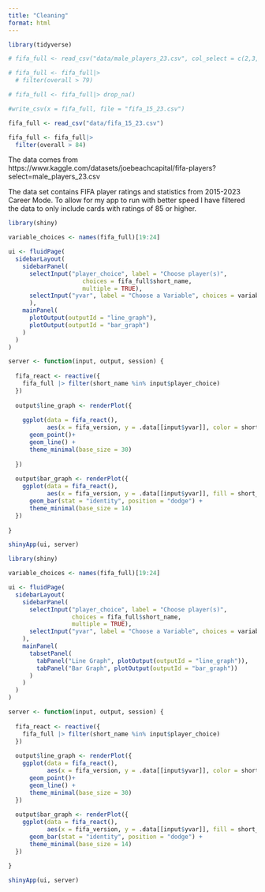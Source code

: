 ```yaml
---
title: "Cleaning"
format: html
---
```


```r
library(tidyverse)

# fifa_full <- read_csv("data/male_players_23.csv", col_select = c(2,3, 6,7, 8, 9, 10, 11, 12,13,15, 16, 18, 21, 28, 32, 33, 34, 42, 43, 44, 45, 46, 47))

# fifa_full <- fifa_full|>
  # filter(overall > 79)

# fifa_full <- fifa_full|> drop_na()

#write_csv(x = fifa_full, file = "fifa_15_23.csv")

fifa_full <- read_csv("data/fifa_15_23.csv")

fifa_full <- fifa_full|>
  filter(overall > 84)
```

The data comes from https://www.kaggle.com/datasets/joebeachcapital/fifa-players?select=male_players_23.csv

The data set contains FIFA player ratings and statistics from 2015-2023 Career Mode. To allow for my app to run with better speed I have filtered the data to only include cards with ratings of 85 or higher. 

```r
library(shiny)

variable_choices <- names(fifa_full)[19:24]

ui <- fluidPage(
  sidebarLayout(
    sidebarPanel(
      selectInput("player_choice", label = "Choose player(s)",
                     choices = fifa_full$short_name,
                     multiple = TRUE),
      selectInput("yvar", label = "Choose a Variable", choices = variable_choices)
      ),
    mainPanel(
      plotOutput(outputId = "line_graph"),
      plotOutput(outputId = "bar_graph")
    )
  )
)

server <- function(input, output, session) {
  
  fifa_react <- reactive({
    fifa_full |> filter(short_name %in% input$player_choice) 
  })
  
  output$line_graph <- renderPlot({
    
    ggplot(data = fifa_react(),
           aes(x = fifa_version, y = .data[[input$yvar]], color = short_name)) +
      geom_point()+
      geom_line() +
      theme_minimal(base_size = 30)
    
  })
  
  output$bar_graph <- renderPlot({
    ggplot(data = fifa_react(),
           aes(x = fifa_version, y = .data[[input$yvar]], fill = short_name)) +
      geom_bar(stat = "identity", position = "dodge") +
      theme_minimal(base_size = 14) 
  })
  
}

shinyApp(ui, server)

```

```r
library(shiny)

variable_choices <- names(fifa_full)[19:24]

ui <- fluidPage(
  sidebarLayout(
    sidebarPanel(
      selectInput("player_choice", label = "Choose player(s)",
                  choices = fifa_full$short_name,
                  multiple = TRUE),
      selectInput("yvar", label = "Choose a Variable", choices = variable_choices)
    ),
    mainPanel(
      tabsetPanel(
        tabPanel("Line Graph", plotOutput(outputId = "line_graph")),
        tabPanel("Bar Graph", plotOutput(outputId = "bar_graph"))
      )
    )
  )
)

server <- function(input, output, session) {
  
  fifa_react <- reactive({
    fifa_full |> filter(short_name %in% input$player_choice) 
  })
  
  output$line_graph <- renderPlot({
    ggplot(data = fifa_react(),
           aes(x = fifa_version, y = .data[[input$yvar]], color = short_name)) +
      geom_point()+
      geom_line() +
      theme_minimal(base_size = 30)
  })
  
  output$bar_graph <- renderPlot({
    ggplot(data = fifa_react(),
           aes(x = fifa_version, y = .data[[input$yvar]], fill = short_name)) +
      geom_bar(stat = "identity", position = "dodge") +
      theme_minimal(base_size = 14) 
  })
  
}

shinyApp(ui, server)

```



